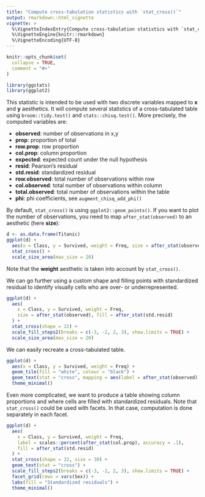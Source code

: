 ---
title: "Compute cross-tabulation statistics with `stat_cross()`"
output: rmarkdown::html_vignette
vignette: >
  %\VignetteIndexEntry{Compute cross-tabulation statistics with `stat_cross()`}
  %\VignetteEngine{knitr::rmarkdown}
  %\VignetteEncoding{UTF-8}
---

```{r, include = FALSE}
knitr::opts_chunk$set(
  collapse = TRUE,
  comment = "#>"
)
```

```{r setup}
library(ggstats)
library(ggplot2)
```


This statistic is intended to be used with two discrete variables mapped to **x** and **y** aesthetics. It will compute several statistics of a cross-tabulated table using `broom::tidy.test()` and `stats::chisq.test()`. More precisely, the computed variables are:

- **observed**: number of observations in x,y
- **prop**: proportion of total
- **row.prop**: row proportion
- **col.prop**: column proportion
- **expected**: expected count under the null hypothesis
- **resid**: Pearson's residual
- **std.resid**: standardized residual
- **row.observed**: total number of observations within row
- **col.observed**: total number of observations within column
- **total.observed**: total number of observations within the table
- **phi**: phi coefficients, see `augment_chisq_add_phi()`

By default, `stat_cross()` is using `ggplot2::geom_points()`. If you want to plot the number of observations, you need to map `after_stat(observed)` to an aesthetic (here **size**):

```{r}
d <- as.data.frame(Titanic)
ggplot(d) +
  aes(x = Class, y = Survived, weight = Freq, size = after_stat(observed)) +
  stat_cross() +
  scale_size_area(max_size = 20)
```

Note that the **weight** aesthetic is taken into account by `stat_cross()`.

We can go further using a custom shape and filling points with standardized residual to identify visually cells who are over- or underrepresented.

```{r fig.height=6, fig.width=6}
ggplot(d) +
  aes(
    x = Class, y = Survived, weight = Freq,
    size = after_stat(observed), fill = after_stat(std.resid)
  ) +
  stat_cross(shape = 22) +
  scale_fill_steps2(breaks = c(-3, -2, 2, 3), show.limits = TRUE) +
  scale_size_area(max_size = 20)
```

We can easily recreate a cross-tabulated table.

```{r}
ggplot(d) +
  aes(x = Class, y = Survived, weight = Freq) +
  geom_tile(fill = "white", colour = "black") +
  geom_text(stat = "cross", mapping = aes(label = after_stat(observed))) +
  theme_minimal()
```

Even more complicated, we want to produce a table showing column proportions and where cells are filled with standardized residuals. Note that `stat_cross()` could be used with facets. In that case, computation is done separately in each facet.

```{r}
ggplot(d) +
  aes(
    x = Class, y = Survived, weight = Freq,
    label = scales::percent(after_stat(col.prop), accuracy = .1),
    fill = after_stat(std.resid)
  ) +
  stat_cross(shape = 22, size = 30) +
  geom_text(stat = "cross") +
  scale_fill_steps2(breaks = c(-3, -2, 2, 3), show.limits = TRUE) +
  facet_grid(rows = vars(Sex)) +
  labs(fill = "Standardized residuals") +
  theme_minimal()
```


